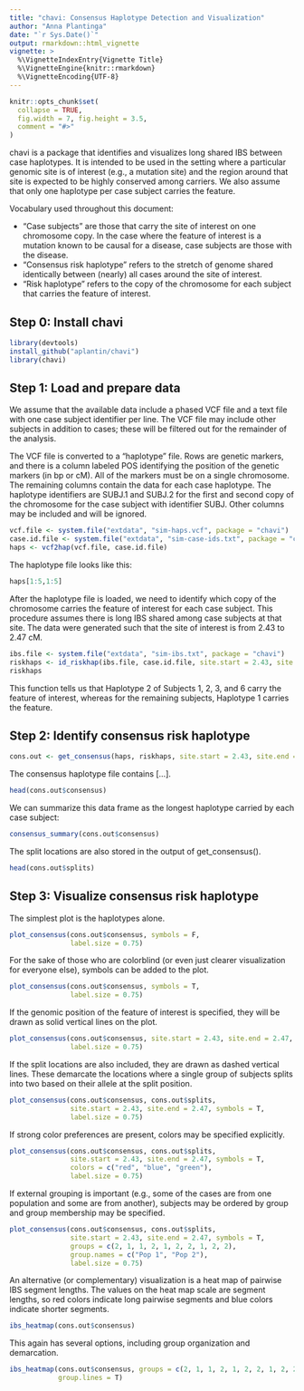 ```yaml
---
title: "chavi: Consensus Haplotype Detection and Visualization"
author: "Anna Plantinga"
date: "`r Sys.Date()`"
output: rmarkdown::html_vignette
vignette: >
  %\VignetteIndexEntry{Vignette Title}
  %\VignetteEngine{knitr::rmarkdown}
  %\VignetteEncoding{UTF-8}
---
```



```r
knitr::opts_chunk$set(
  collapse = TRUE,
  fig.width = 7, fig.height = 3.5, 
  comment = "#>"
)
```

chavi is a package that identifies and visualizes long shared IBS between case haplotypes. It is intended to be used in the setting where a particular genomic site is of interest (e.g., a mutation site) and the region around that site is expected to be highly conserved among carriers. We also assume that only one haplotype per case subject carries the feature. 

Vocabulary used throughout this document: 

- "Case subjects" are those that carry the site of interest on one chromosome copy. In the case where the feature of interest is a mutation known to be causal for a disease, case subjects are those with the disease. 
- "Consensus risk haplotype" refers to the stretch of genome shared identically between (nearly) all cases around the site of interest. 
- "Risk haplotype" refers to the copy of the chromosome for each subject that carries the feature of interest. 


## Step 0: Install chavi 

```r
library(devtools)
install_github("aplantin/chavi")
library(chavi)
```

## Step 1: Load and prepare data 

We assume that the available data include a phased VCF file and a text file with one case subject identifier per line. The VCF file may include other subjects in addition to cases; these will be filtered out for the remainder of the analysis. 

The VCF file is converted to a "haplotype" file. Rows are genetic markers, and there is a column labeled POS identifying the position of the genetic markers (in bp or cM). All of the markers must be on a single chromosome. The remaining columns contain the data for each case haplotype. The haplotype identifiers are SUBJ.1 and SUBJ.2 for the first and second copy of the chromosome for the case subject with identifier SUBJ. Other columns may be included and will be ignored.  


```r
vcf.file <- system.file("extdata", "sim-haps.vcf", package = "chavi")
case.id.file <- system.file("extdata", "sim-case-ids.txt", package = "chavi")
haps <- vcf2hap(vcf.file, case.id.file)
```

The haplotype file looks like this: 
```r
haps[1:5,1:5]
```


After the haplotype file is loaded, we need to identify which copy of the chromosome carries the feature of interest for each case subject. This procedure assumes there is long IBS shared among case subjects at that site. The data were generated such that the site of interest is from 2.43 to 2.47 cM. 

```r
ibs.file <- system.file("extdata", "sim-ibs.txt", package = "chavi")
riskhaps <- id_riskhap(ibs.file, case.id.file, site.start = 2.43, site.end = 2.47)
riskhaps
```

This function tells us that Haplotype 2 of Subjects 1, 2, 3, and 6 carry the feature of interest, whereas for the remaining subjects, Haplotype 1 carries the feature. 


## Step 2: Identify consensus risk haplotype


```r
cons.out <- get_consensus(haps, riskhaps, site.start = 2.43, site.end = 2.47, verbose = FALSE)
``` 


The consensus haplotype file contains [...]. 
```r
head(cons.out$consensus)
```

We can summarize this data frame as the longest haplotype carried by each case subject: 
```r
consensus_summary(cons.out$consensus)
``` 

The split locations are also stored in the output of get_consensus(). 
```r
head(cons.out$splits)
```


## Step 3: Visualize consensus risk haplotype 

The simplest plot is the haplotypes alone. 

```r
plot_consensus(cons.out$consensus, symbols = F, 
               label.size = 0.75)
```

For the sake of those who are colorblind (or even just clearer visualization for everyone else), symbols can be added to the plot. 

```r
plot_consensus(cons.out$consensus, symbols = T, 
               label.size = 0.75)
```

If the genomic position of the feature of interest is specified, they will be drawn as solid vertical lines on the plot. 

```r
plot_consensus(cons.out$consensus, site.start = 2.43, site.end = 2.47, symbols = T, 
               label.size = 0.75)
```

If the split locations are also included, they are drawn as dashed vertical lines. These demarcate the locations where a single group of subjects splits into two based on their allele at the split position. 

```r
plot_consensus(cons.out$consensus, cons.out$splits, 
               site.start = 2.43, site.end = 2.47, symbols = T, 
               label.size = 0.75)
```


If strong color preferences are present, colors may be specified explicitly. 

```r
plot_consensus(cons.out$consensus, cons.out$splits, 
               site.start = 2.43, site.end = 2.47, symbols = T, 
               colors = c("red", "blue", "green"), 
               label.size = 0.75)
```


If external grouping is important (e.g., some of the cases are from one population and some are from another), subjects may be ordered by group and group membership may be specified. 

```r
plot_consensus(cons.out$consensus, cons.out$splits, 
               site.start = 2.43, site.end = 2.47, symbols = T, 
               groups = c(2, 1, 1, 2, 1, 2, 2, 1, 2, 2), 
               group.names = c("Pop 1", "Pop 2"), 
               label.size = 0.75)
```



An alternative (or complementary) visualization is a heat map of pairwise IBS segment lengths. The values on the heat map scale are segment lengths, so red colors indicate long pairwise segments and blue colors indicate shorter segments. 
```r
ibs_heatmap(cons.out$consensus)
```

This again has several options, including group organization and demarcation. 

```r
ibs_heatmap(cons.out$consensus, groups = c(2, 1, 1, 2, 1, 2, 2, 1, 2, 2), 
            group.lines = T)
```

